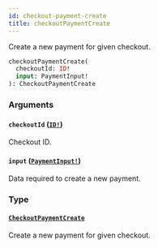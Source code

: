 ```yaml
---
id: checkout-payment-create
title: checkoutPaymentCreate
---
```


Create a new payment for given checkout.

```graphql
checkoutPaymentCreate(
  checkoutId: ID!
  input: PaymentInput!
): CheckoutPaymentCreate

```

### Arguments

#### `checkoutId` ([`ID!`](/api-reference/scalars/id.mdx))

Checkout ID.

#### `input` ([`PaymentInput!`](/api-reference/inputs/payment-input.mdx))

Data required to create a new payment.

### Type

#### [`CheckoutPaymentCreate`](/api-reference/objects/checkout-payment-create.mdx)

Create a new payment for given checkout.
